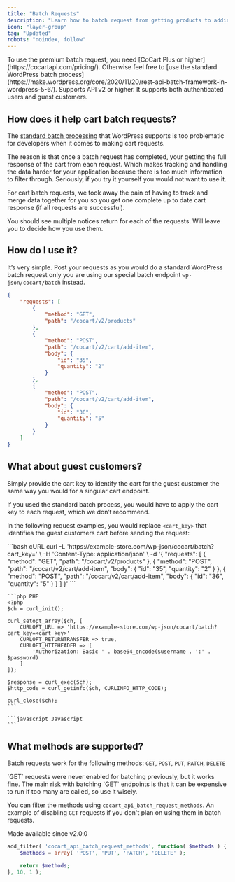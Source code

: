 ```yaml
---
title: "Batch Requests"
description: "Learn how to batch request from getting products to adding them to the cart"
icon: "layer-group"
tag: "Updated"
robots: "noindex, follow"
---
```


<Note>
    To use the premium batch request, you need [CoCart Plus or higher](https://cocartapi.com/pricing/). Otherwise feel free to [use the standard WordPress batch process](https://make.wordpress.org/core/2020/11/20/rest-api-batch-framework-in-wordpress-5-6/). Supports API v2 or higher.
</Note>

<Info>
    It supports both authenticated users and guest customers.
</Info>

## How does it help cart batch requests?

The [standard batch processing](https://make.wordpress.org/core/2020/11/20/rest-api-batch-framework-in-wordpress-5-6/) that WordPress supports is too problematic for developers when it comes to making cart requests.

The reason is that once a batch request has completed, your getting the full response of the cart from each request. Which makes tracking and handling the data harder for your application because there is too much information to filter through. Seriously, if you try it yourself you would not want to use it.

For cart batch requests, we took away the pain of having to track and merge data together for you so you get one complete up to date cart response (if all requests are successful).

You should see multiple notices return for each of the requests. Will leave you to decide how you use them.

## How do I use it?

It’s very simple. Post your requests as you would do a standard WordPress batch request only you are using our special batch endpoint `wp-json/cocart/batch` instead.

```json
{
    "requests": [
        {
            "method": "GET",
            "path": "/cocart/v2/products"
        },
        {
            "method": "POST",
            "path": "/cocart/v2/cart/add-item",
            "body": {
                "id": "35",
                "quantity": "2"
            }
        },
        {
            "method": "POST",
            "path": "/cocart/v2/cart/add-item",
            "body": {
                "id": "36",
                "quantity": "5"
            }
        }
    ]
}
```

## What about guest customers?

Simply provide the cart key to identify the cart for the guest customer the same way you would for a singular cart endpoint.

<Note>
    If you used the standard batch process, you would have to apply the cart key to each request, which we don’t recommend.
</Note>

In the following request examples, you would replace `<cart_key>` that identifies the guest customers cart before sending the request:

<CodeGroup>
    ```bash cURL
    curl -L 'https://example-store.com/wp-json/cocart/batch?cart_key=<cart_key>' \
    -H 'Content-Type: application/json' \
    -d '{
        "requests": [
            {
                "method": "GET",
                "path": "/cocart/v2/products"
            },
            {
                "method": "POST",
                "path": "/cocart/v2/cart/add-item",
                "body": {
                    "id": "35",
                    "quantity": "2"
                }
            },
            {
                "method": "POST",
                "path": "/cocart/v2/cart/add-item",
                "body": {
                    "id": "36",
                    "quantity": "5"
                }
            }
        ]
    }'
    ```

    ```php PHP
    <?php
    $ch = curl_init();
    
    curl_setopt_array($ch, [
        CURLOPT_URL => 'https://example-store.com/wp-json/cocart/batch?cart_key=<cart_key>'
        CURLOPT_RETURNTRANSFER => true,
        CURLOPT_HTTPHEADER => [
            'Authorization: Basic ' . base64_encode($username . ':' . $password)
        ]
    ]);

    $response = curl_exec($ch);
    $http_code = curl_getinfo($ch, CURLINFO_HTTP_CODE);
    
    curl_close($ch);
    ```

    ```javascript Javascript
    ```
</CodeGroup>

## What methods are supported?

Batch requests work for the following methods: `GET`, `POST`, `PUT`, `PATCH`, `DELETE`

<Warning>
    `GET` requests were never enabled for batching previously, but it works fine.
    The main risk with batching `GET` endpoints is that it can be expensive to run if too many are called, so use it wisely.
</Warning>

You can filter the methods using `cocart_api_batch_request_methods`. An example of disabling `GET` requests if you don't plan on using them in batch requests.

<Info>
    Made available since v2.0.0
</Info>

```php
add_filter( 'cocart_api_batch_request_methods', function( $methods ) {
	$methods = array( 'POST', 'PUT', 'PATCH', 'DELETE' );

	return $methods;
}, 10, 1 );
```

